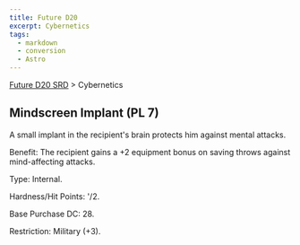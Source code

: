 ```yaml
---
title: Future D20
excerpt: Cybernetics
tags:
  - markdown
  - conversion
  - Astro
---
```






[Future D20 SRD]( / ) > Cybernetics




## Mindscreen Implant (PL 7)


A small implant in the recipient's brain protects him against mental attacks.


Benefit: The recipient gains a +2 equipment bonus on saving throws against mind-affecting attacks.


Type: Internal.


Hardness/Hit Points: '/2.


Base Purchase DC: 28.


Restriction: Military (+3).




